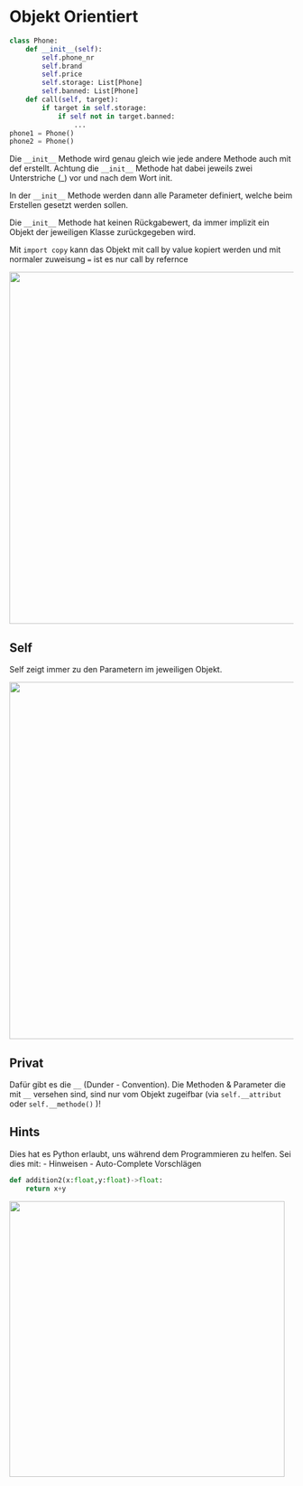 # Objekt Orientiert

``` python
class Phone:
    def __init__(self):
        self.phone_nr
        self.brand 
        self.price 
        self.storage: List[Phone]
        self.banned: List[Phone]
    def call(self, target):
        if target in self.storage:
            if self not in target.banned:
                ...
phone1 = Phone()
phone2 = Phone()
```

Die `__init__` Methode wird genau gleich wie jede andere Methode auch mit def erstellt. Achtung die `__init__` Methode hat dabei jeweils zwei Unterstriche (\_) vor und nach dem Wort init.

In der `__init__` Methode werden dann alle Parameter definiert, welche beim Erstellen gesetzt werden sollen.

Die `__init__` Methode hat keinen Rückgabewert, da immer implizit ein Objekt der jeweiligen Klasse zurückgegeben wird.

Mit `import copy` kann das Objekt mit call by value kopiert werden und mit normaler zuweisung `=` ist es nur call by refernce

![](images/paste-44.png){width="623"}

## Self

Self zeigt immer zu den Parametern im jeweiligen Objekt.

![](images/paste-45.png){width="632"}

## Privat

::: callout-important
Dafür gibt es die `__` (Dunder - Convention). Die Methoden & Parameter die mit `__` versehen sind, sind nur \textbf{INTERN} vom Objekt zugeifbar (via `self.__attribut` oder `self.__methode()` )!
:::

## Hints

Dies hat es Python erlaubt, uns während dem Programmieren zu helfen. Sei dies mit: - Hinweisen - Auto-Complete Vorschlägen

``` python
def addition2(x:float,y:float)->float:
    return x+y
```

![](images/paste-47.png){width="488"}
